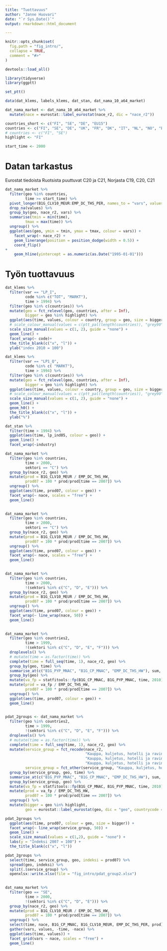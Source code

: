 ```yaml
---
title: "Tuottavuus"
author: "Janne Huovari"
date: "`r Sys.Date()`"
output: rmarkdown::html_document

---
```


```r
knitr::opts_chunk$set(
  fig.path = "fig_intro/",
  collapse = TRUE,
  comment = "#>"
)

devtools::load_all()

library(tidyverse)
library(ggptt)

set_ptt()

```

```r

data(dat_klems, labels_klems, dat_stan, dat_nama_10_a64_market)

dat_nama_market <- dat_nama_10_a64_market %>% 
  mutate(nace = eurostat::label_eurostat(nace_r2, dic = "nace_r2"))

countries_short <- c("FI", "SE", "DE", "EU15")
countries <- c("FI", "SE", "DE", "UK", "FR", "DK", "IT", "NL", "NO", "EU15")
# countries <- c("FI", "SE")
highlight <- "FI"

start_time <- 2000

```

# Datan tarkastus

Eurostat tiedoista Ruotsista puuttuvat C20 ja C21, Norjasta C19, C20, C21 

```r

dat_nama_market %>% 
  filter(geo %in% countries,
         time >= start_time) %>% 
  pivot_longer(B1G_CLV10_MEUR:EMP_DC_THS_PER, names_to = "vars", values_to = "values") %>% 
  drop_na(values) %>% 
  group_by(geo, nace_r2, vars) %>% 
  summarise(tmin = min(time), 
         tmax = max(time)) %>% 
  ungroup() %>% 
  ggplot(aes(geo, ymin = tmin, ymax = tmax, colour = vars)) +
    facet_wrap(~ nace_r2) +
    geom_linerange(position = position_dodge(width = 0.5)) +
    coord_flip() 
+
    geom_hline(yintercept = as.numeric(as.Date("1995-01-01")))
```



# Työn tuottavuus

```r


dat_klems %>% 
  filter(var == "LP_I",
         code %in% c("TOT", "MARKT"),
         time > 1994) %>% 
  filter(geo %in% c(countries)) %>%
  mutate(geo = fct_relevel(geo, countries, after = Inf),
         bigger = geo %in% highlight) %>% 
  ggplot(aes(time, values, colour = country, group = geo, size = bigger)) +
  # scale_colour_manual(values = c(ptt_pal(length(countries)), "grey90")) +
  scale_size_manual(values = c(1, 2), guide = "none") +
  geom_line() + 
  facet_wrap(~ code)+
  the_title_blank(c("x", "l")) +
  ylab("index 2010 = 100") 

```

```r


dat_klems %>% 
  filter(var == "LP1_Q",
         code %in% c( "MARKT"),
         time > 1994) %>% 
  filter(geo %in% c(countries)) %>%
  mutate(geo = fct_relevel(geo, countries, after = Inf),
         bigger = geo %in% highlight) %>% 
  ggplot(aes(time, values, colour = country, group = geo, size = bigger)) +
  # scale_colour_manual(values = c(ptt_pal(length(countries)), "grey90")) +
  scale_size_manual(values = c(1, 2), guide = "none") +
  geom_line() + 
  geom_h0() +
  the_title_blank(c("x", "l")) +
  ylab("%")

```

```r

dat_stan %>% 
  filter(time > 1994) %>% 
  ggplot(aes(time, lp_ind05, colour = geo)) +
  geom_line() +
  facet_wrap(~industry)

```

```r

dat_nama_market %>% 
  filter(geo %in% countries,
         time > 2000,
         sektori == "C") %>% 
  group_by(nace_r2, geo) %>% 
  mutate(prod = B1G_CLV10_MEUR / EMP_DC_THS_HW,
         prod07 = 100 * prod/prod[time == 2007]) %>%
  ungroup() %>% 
  ggplot(aes(time, prod07, colour = geo)) +
  facet_wrap(~ nace, scales = "free") +
  geom_line()
  

```

```r

dat_nama_market %>% 
  filter(geo %in% countries,
         time > 2000,
         sektori == "C") %>% 
  group_by(nace_r2, geo) %>% 
  mutate(prod = B1G_CLV10_MEUR / EMP_DC_THS_HW,
         prod07 = 100 * prod/prod[time == 2007]) %>%
  ungroup() %>% 
  ggplot(aes(time, prod07, colour = geo)) +
  facet_wrap(~ nace, scales = "free") +
  geom_line()
  

```

```r

dat_nama_market %>% 
  filter(geo %in% countries,
         time > 2000,
         !(sektori %in% c("C", "D", "E"))) %>% 
  group_by(nace_r2, geo) %>% 
  mutate(prod = B1G_CLV10_MEUR / EMP_DC_THS_HW,
         prod07 = 100 * prod/prod[time == 2007]) %>%
  ungroup() %>% 
  ggplot(aes(time, prod07, colour = geo)) +
  facet_wrap(~ line_wrap(nace, 50)) +
  geom_line()
  

```

```r

dat_nama_market %>% 
  filter(geo %in% countries2,
         time > 1999,
         !(sektori %in% c("C", "D", "E", "F"))) %>%
  droplevels() %>% 
  # mutate(time = as.factor(time)) %>% 
  complete(time = full_seq(time, 1), nace_r2, geo) %>% 
  group_by(geo, time) %>% 
  summarise_at(c("B1G_PYP_MNAC", "B1G_CP_MNAC", "EMP_DC_THS_HW"), sum, na.rm = FALSE) %>% 
  group_by(geo) %>%
  mutate(va_fp = statfitools::fp(B1G_CP_MNAC, B1G_PYP_MNAC, time, 2010)) %>% 
  mutate(prod = va_fp / EMP_DC_THS_HW,
         prod07 = 100 * prod/prod[time == 2007]) %>%
  ungroup() %>% 
  ggplot(aes(time, prod07, colour = geo)) +
  geom_line()
  

```

```r

pdat_2groups <- dat_nama_market %>% 
  filter(geo %in% countries2,
         time > 1999,
         !(sektori %in% c("C", "D", "E", "F"))) %>%
  droplevels() %>% 
  # mutate(time = as.factor(time)) %>% 
  complete(time = full_seq(time, 1), nace_r2, geo) %>% 
  mutate(service_group = fct_recode(nace_r2, 
                                    "Kauppa, kuljetus, hotelli ja ravintola" = "G",
                                    "Kauppa, kuljetus, hotelli ja ravintola" = "I",
                                    "Kauppa, kuljetus, hotelli ja ravintola" = "H"),
         service_group = fct_other(service_group, "Kauppa, kuljetus, hotelli ja ravintola", other_level = "Muut palvelut")) %>% 
  group_by(service_group, geo, time) %>% 
  summarise_at(c("B1G_PYP_MNAC", "B1G_CP_MNAC", "EMP_DC_THS_HW"), sum, na.rm = FALSE) %>% 
  group_by(service_group, geo) %>%
  mutate(va_fp = statfitools::fp(B1G_CP_MNAC, B1G_PYP_MNAC, time, 2010)) %>% 
  mutate(prod = va_fp / EMP_DC_THS_HW,
         prod07 = 100 * prod/prod[time == 2007]) %>%
  ungroup() %>% 
  mutate(bigger = geo %in% highlight,
         geo = eurostat::label_eurostat(geo, dic = "geo", countrycode = "cldr.short.fi"))

pdat_2groups %>% 
  ggplot(aes(time, prod07, colour = geo, size = bigger)) +
  facet_wrap(~ line_wrap(service_group, 50)) +
  geom_line() +
  scale_size_manual(values = c(1,2), guide = "none") +
  labs(y = "Indeksi 2007 = 100") +
  the_title_blank(c("x", "l"))

pdat_2groups %>% 
  select(time, service_group, geo, indeksi = prod07) %>% 
  spread(geo, indeksi) %>% 
  split(.$service_group) %>% 
  openxlsx::write.xlsx(file = "fig_intro/pdat_group2.xlsx") 
  

```

```r

dat_nama_market %>% 
  filter(geo == "SE",
         time > 2000,
         !(sektori %in% c("C", "D", "E"))) %>% 
  group_by(nace_r2, geo) %>% 
  mutate(prod = B1G_CLV10_MEUR / EMP_DC_THS_HW,
         prod07 = 100 * prod/prod[time == 2007]) %>%
  ungroup() %>% 
  select(time, nace, B1G_CP_MNAC, B1G_CLV10_MEUR, EMP_DC_THS_PER, prod) %>% 
  gather(vars, values, -time, -nace) %>% 
  ggplot(aes(time, values)) +
  facet_grid(vars ~ nace, scales = "free") +
  geom_line()
  

```
